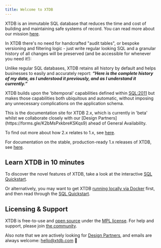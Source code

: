 ```yaml
---
title: Welcome to XTDB
---
```



XTDB is an immutable SQL database that reduces the time and cost of building and maintaining safe systems of record. You can read more about our mission [here](/intro/why-xtdb).

In XTDB there's no need for handcrafted "audit tables", or bespoke versioning and filtering logic - just write regular looking SQL and a granular history of all changes will be preserved (and be accessible for whenever you need it!):


<Xtplay magicContext="my-context">
  <Txs systemTime="2024-01-01"
       txs="INSERT INTO product (_id, name, price) VALUES
            (1, 'An Electric Bicycle', 400)" />
  <Txs systemTime="2024-01-05"
       txs="UPDATE product SET price = 405 WHERE _id = 1" />
  <Txs systemTime="2024-01-10"
       txs="UPDATE product SET price = 350 WHERE _id = 1" />
  <Query q={`SELECT *, _valid_from
FROM product
  FOR VALID_TIME ALL -- i.e. "show me all versions"
  FOR SYSTEM_TIME AS OF DATE '2024-01-31' -- "...as observed at month end"`} />
</Xtplay>


Unlike regular SQL databases, XTDB retains all history by default and helps businesses to easily and accurately report: _**“Here is the complete history of my data, as I understood it previously, and as I understand it currently.”**_

XTDB builds upon the 'bitemporal' capabilities defined within [SQL:2011](https://en.wikipedia.org/wiki/SQL:2011) but makes those capabilities both ubiquitous and automatic, without imposing any unnecessary complications on the application schema.

<Aside title="Looking for 1.x (stable release)?">
    <p>This is the documentation site for XTDB 2.x, which is currently in 'beta' whilst we collaborate closely with our [Design Partners](https://forms.gle/K2bMsPxkbreKSKqs9) ahead of General Availability.</p>
    <p>To find out more about how 2.x relates to 1.x, see <a href="https://xtdb.com/v2" target="_blank">here</a>.</p>
    <p>For documentation on the stable, production-ready 1.x releases of XTDB, see <a href="https://v1-docs.xtdb.com" target="_blank">here</a>.</p>
</Aside>

## Learn XTDB in 10 minutes

To discover the novel features of XTDB, take a look at the interactive [SQL Quickstart](/quickstart/sql-overview).

Or alternatively, you may want to get XTDB [running locally via Docker](/intro/installation-via-docker) first, and then read through the [SQL Quickstart](/quickstart/sql-overview).

## Licensing & Support

XTDB is free-to-use and [open source](https://github.com/xtdb/xtdb) under the [MPL license](https://opensource.org/license/mpl-2-0/). For help and support, please join [the community](/intro/community).

Also note that we are actively looking for [Design Partners](https://forms.gle/K2bMsPxkbreKSKqs9), and emails are always welcome: [hello@xtdb.com](mailto:hello@xtdb.com) 👋
